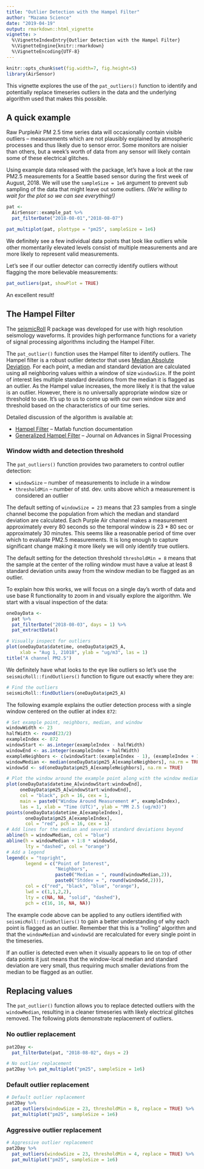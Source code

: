 ```yaml
---
title: "Outlier Detection with the Hampel Filter"
author: "Mazama Science"
date: "2019-04-19"
output: rmarkdown::html_vignette
vignette: >
  %\VignetteIndexEntry{Outlier Detection with the Hampel Filter}
  %\VignetteEngine{knitr::rmarkdown}
  %\VignetteEncoding{UTF-8}
---
```


```r
knitr::opts_chunk$set(fig.width=7, fig.height=5)
library(AirSensor)
```

This vignette explores the use of the `pat_outliers()` function to identify and
potentially replace timeseries outliers in the data and the underlying algorithm
used that makes this possible.

## A quick example

Raw PurpleAir PM 2.5 time series data will occasionally contain visible outliers
-- measurements which are not plausibly explained by atmospheric processes and 
thus likely due to sensor error. Some monitors are noisier than others, but a 
week's worth of data from any sensor will likely contain some of these 
electrical glitches.

Using example data released with the package, let's have a look at the raw PM2.5
measurements for a Seattle based sensor during the first week of August, 2018. 
We will use the `sampleSize = 1e6` argument to prevent sub sampling of the data 
that might leave out some outliers.
*(We're willing to wait for the plot so we can see everything!)*

```r
pat <- 
  AirSensor::example_pat %>%
  pat_filterDate("2018-08-01","2018-08-07")

pat_multiplot(pat, plottype = "pm25", sampleSize = 1e6)
```

We definitely see a few individual data points that look like outliers while 
other momentarily elevated levels consist of multiple measurements and are more 
likely to represent valid measurements.

Let's see if our outlier detector can correctly identify outliers without 
flagging the more believable measurements:

```r
pat_outliers(pat, showPlot = TRUE)
```

An excellent result!

## The Hampel Filter


The [seismicRoll](https://cran.r-project.org/web/packages/seismicRoll/index.html)
R package was developed for use with high resolution seismology waveforms. 
It provides high performance functions for a variety of signal processing 
algorithms including the Hampel Filter.

The `pat_outlier()` function uses the Hampel filter to identify 
outliers. The Hampel filter is a robust outlier detector that uses 
[Median Absolute Deviation](https://en.wikipedia.org/wiki/Median_absolute_deviation). 
For each point, a median and standard deviation are calculated 
using all neighboring values within a window of size `windowSize`. If the point 
of interest lies multiple standard deviations from the median it is flagged as 
an outlier. As the 
Hampel value increases, the more likely it is that the value is an outlier. 
However, there is no universally appropriate window size or threshold to use. 
It's up to us to come up with our own window size and threshold based on the 
characteristics of our time series.

Detailed discussion of the algorithm is available at:

* [Hampel Filter](https://www.mathworks.com/help/dsp/ref/hampelfilter.html)
-- Matlab function documentation
* [Generalized Hampel Filter](https://link.springer.com/article/10.1186/s13634-016-0383-6)
-- Journal on Advances in Signal Processing

### Window width and detection threshold

The `pat_outliers()` function provides two parameters to control outlier
detection:

* `windowSize` -- number of measurements to include in a window
* `thresholdMin` -- number of std. dev. units above which a measurement is
considered an outlier

The default setting of `windowSize = 23` means that 23 samples
from a single channel become the population from which the median and standard
deviation are calculated. Each Purple Air channel makes a measurement
approximately every 80 seconds so the temporal window is 23 * 80 sec or
approximately 30 minutes. This seems like a reasonable period of time over
which to evaluate PM2.5 measurements. It is long enough to capture significant
change making it more likely we will only identify true outliers.

The default setting for the detection threshold `thresholdMin = 8` means that
the sample at the center of the rolling window must have a value at least
8 standard deviation units away from the window median to be flagged as an
outlier.

To explain how this works, we will focus on a single day's worth of data and use 
base R functionality to zoom in and visually explore the algorithm. We start
with a visual inspection of the data:

```r
oneDayData <- 
  pat %>% 
  pat_filterDate("2018-08-03", days = 1) %>%
  pat_extractData()

# Visually inspect for outliers
plot(oneDayData$datetime, oneDayData$pm25_A, 
     xlab = "Aug 1, 21018", ylab = "ug/m3", las = 1)
title("A channel PM2.5")
```

We definitely have what looks to the eye like outliers so let's use the
`seismicRoll::findOutliers()` function to figure out exactly where they are:

```r
# Find the outliers
seismicRoll::findOutliers(oneDayData$pm25_A)
```

The following example explains the outlier detection process with
a single window centered on the outlier at index `872`:

```r
# Set example point, neighbors, median, and window
windowWidth <- 23
halfWidth <- round(23/2)
exampleIndex <- 872
windowStart <- as.integer(exampleIndex - halfWidth)
windowEnd <- as.integer(exampleIndex + halfWidth)
exampleNeighbors <- c(windowStart:(exampleIndex - 1), (exampleIndex + 1):windowEnd)
windowMedian <- median(oneDayData$pm25_A[exampleNeighbors], na.rm = TRUE)
windowSd <- sd(oneDayData$pm25_A[exampleNeighbors], na.rm = TRUE)

# Plot the window around the example point along with the window median
plot(oneDayData$datetime_A[windowStart:windowEnd], 
     oneDayData$pm25_A[windowStart:windowEnd],
     col = "black", pch = 16, cex = 1,
     main = paste0("Window Around Measurement #", exampleIndex),
     las = 1, xlab = "Time (UTC)", ylab = "PM 2.5 (ug/m3)")
points(oneDayData$datetime_A[exampleIndex], 
       oneDayData$pm25_A[exampleIndex],
       col = "red", pch = 16, cex = 1)
# Add lines for the median and several standard deviations beyond
abline(h = windowMedian, col = "blue")
abline(h = windowMedian + 1:8 * windowSd, 
       lty = "dashed", col = "orange")
# Add a legend
legend(x = "topright",
       legend = c("Point of Interest", 
                  "Neighbors", 
                  paste0("Median = ", round(windowMedian,2)),
                  paste0("Stddev = ", round(windowSd,2))),
       col = c("red", "black", "blue", "orange"),
       lwd = c(1,1,2,2), 
       lty = c(NA, NA, "solid", "dashed"), 
       pch = c(16, 16, NA, NA))

```

The example code above can be applied to any outliers identified with
`seismicRoll::findOutliers()`
to gain a better understanding of why each point is flagged as an outlier.
Remember that this is a "rolling" algorithm and that the `windowMedian` and 
`windowSd` are recalculated for every single point in the timeseries.

If an outlier is detected even when it visually appears to lie on top of other
data points it just means that the window-local median and standard deviation 
are very small, thus requiring much smaller deviations from the median to be
flagged as an outlier.

## Replacing values

The `pat_outlier()` function allows you to replace detected outliers with the
`windowMedian`, resulting in a cleaner timeseries with likely electrical 
glitches removed. The following plots demonstrate replacement of outliers.

### No outlier replacement
```r
pat2Day <-
  pat_filterDate(pat, "2018-08-02", days = 2)

# No outlier replacement
pat2Day %>% pat_multiplot("pm25", sampleSize = 1e6)
```

### Default outlier replacement
```r
# Default outlier replacement
pat2Day %>%
  pat_outliers(windowSize = 23, thresholdMin = 8, replace = TRUE) %>%
  pat_multiplot("pm25", sampleSize = 1e6)
```

### Aggressive outlier replacement
```r
# Aggressive outlier replacement 
pat2Day %>%
  pat_outliers(windowSize = 23, thresholdMin = 4, replace = TRUE) %>%
  pat_multiplot("pm25", sampleSize = 1e6)
```
